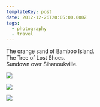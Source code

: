 ```yaml
---
templateKey: post
date: 2012-12-26T20:05:00.000Z
tags:
  - photography
  - travel
---
```

The orange sand of Bamboo Island.<br/>
The Tree of Lost Shoes.<br/>
Sundown over Sihanoukville.

![](../../assets/photos/20121226-IMG_5474.jpg)

![](../../assets/photos/20121226-IMG_5492.jpg)

![](../../assets/photos/20121226-IMG_5554.jpg)